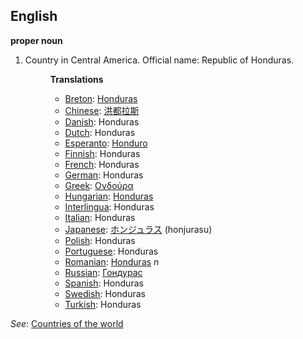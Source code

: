 ==English==

'''proper noun'''

# Country in Central America. Official name: Republic of Honduras.
#:'''Translations'''
#:*[[Breton]]: [[Honduras]]
#:*[[Chinese]]: [[洪都拉斯]]
#:*[[Danish]]: Honduras
#:*[[Dutch]]: Honduras
#:*[[Esperanto]]: [[Honduro]]
#:*[[Finnish]]: Honduras
#:*[[French]]: Honduras
#:*[[German]]: Honduras
#:*[[Greek]]: [[Ονδούρα]]
#:*[[Hungarian]]: [[Honduras]]
#:*[[Interlingua]]: Honduras
#:*[[Italian]]: Honduras
#:*[[Japanese]]: [[ホンジュラス]] (honjurasu)
#:*[[Polish]]: Honduras
#:*[[Portuguese]]: Honduras
#:*[[Romanian]]: [[Honduras]] ''n''
#:*[[Russian]]: [[Гондурас]]
#:*[[Spanish]]: Honduras
#:*[[Swedish]]: Honduras
#:*[[Turkish]]: Honduras

''See'': [[Countries of the world]]
